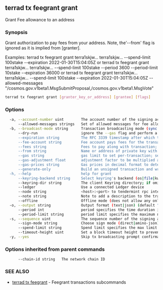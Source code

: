## terrad tx feegrant grant

Grant Fee allowance to an address

### Synopsis

Grant authorization to pay fees from your address. Note, the'--from' flag is
				ignored as it is implied from [granter].

Examples:
terrad tx feegrant grant terra1skjw... terra1skjw... --spend-limit 100stake --expiration 2022-01-30T15:04:05Z or
terrad tx feegrant grant terra1skjw... terra1skjw... --spend-limit 100stake --period 3600 --period-limit 10stake --expiration 36000 or
terrad tx feegrant grant terra1skjw... terra1skjw... --spend-limit 100stake --expiration 2022-01-30T15:04:05Z 
	--allowed-messages "/cosmos.gov.v1beta1.MsgSubmitProposal,/cosmos.gov.v1beta1.MsgVote"

```sh Terrad
terrad tx feegrant grant [granter_key_or_address] [grantee] [flags]
```

### Options

```sh Terrad
  -a, --account-number uint        The account number of the signing account (offline mode only)
      --allowed-messages strings   Set of allowed messages for fee allowance
  -b, --broadcast-mode string      Transaction broadcasting mode (sync|async|block) (default "sync")
      --dry-run                    ignore the --gas flag and perform a simulation of a transaction, but don't broadcast it (when enabled, the local Keybase is not accessible)
      --expiration string          The RFC 3339 timestamp after which the grant expires for the user
      --fee-account string         Fee account pays fees for the transaction instead of deducting from the signer
      --fees string                Fees to pay along with transaction; eg: 10uatom
      --from string                Name or address of private key with which to sign
      --gas string                 gas limit to set per-transaction; set to "auto" to calculate sufficient gas automatically (default 200000)
      --gas-adjustment float       adjustment factor to be multiplied against the estimate returned by the tx simulation; if the gas limit is set manually this flag is ignored  (default 1)
      --gas-prices string          Gas prices in decimal format to determine the transaction fee (e.g. 0.1uatom)
      --generate-only              Build an unsigned transaction and write it to STDOUT (when enabled, the local Keybase is not accessible)
  -h, --help                       help for grant
      --keyring-backend string     Select keyring's backend (os|file|kwallet|pass|test|memory) (default "os")
      --keyring-dir string         The client Keyring directory; if omitted, the default 'home' directory will be used
      --ledger                     Use a connected Ledger device
      --node string                <host>:<port> to tendermint rpc interface for this chain (default "tcp://localhost:26657")
      --note string                Note to add a description to the transaction (previously --memo)
      --offline                    Offline mode (does not allow any online functionality
  -o, --output string              Output format (text|json) (default "json")
      --period int                 period specifies the time duration in which period_spend_limit coins can be spent before that allowance is reset
      --period-limit string        period limit specifies the maximum number of coins that can be spent in the period
  -s, --sequence uint              The sequence number of the signing account (offline mode only)
      --sign-mode string           Choose sign mode (direct|amino-json), this is an advanced feature
      --spend-limit string         Spend limit specifies the max limit can be used, if not mentioned there is no limit
      --timeout-height uint        Set a block timeout height to prevent the tx from being committed past a certain height
  -y, --yes                        Skip tx broadcasting prompt confirmation
```

### Options inherited from parent commands

```
      --chain-id string   The network chain ID
```

### SEE ALSO

* [terrad tx feegrant](terrad_tx_feegrant.md)	 - Feegrant transactions subcommands



